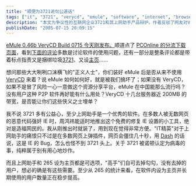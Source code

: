 ```yaml
---
title: "顺便为3721说句公道话"
tags: ["it", "3721", "verycd", "emule", "software", "internet", "browser plugins"]
description: "本文为争议性的互联网企业3721和其上网助手产品辩护。作者反驳了网友对VeryCD版eMule捆绑3721软件的批评，指出这些批评者同时也在使用VeryCD的服务却不愿意通过软件捆绑支持网站运营。作者认为3721上网助手是一款优秀的免费IE修复工具，其插件加载导致网页僵住是IE浏览器的漏洞而非3721的问题。文章强调软件包含的3721和265设为主页选项都是可选的，技术熟练的用户可以取消，而保留这些选项的用户确实有此需求，从数据看使用265主页的用户数在稳步增长。"
publishDate: "2005-07-15 20:09:15"
---
```


[eMule 0.46b VeryCD Build 0715 今天刚发布。](http://www.emule.org.cn/download/)顺道点了 [PCOnline 的分流下载页面](http://dl.pconline.com.cn/html/1/5/dlid=9475&dltypeid=1&pn=0&.html)，看到[下面的评论](http://cmt.pconline.com.cn/topic.jsp?id=60922)多数是讨论软件的使用问题，还有一部分是整条评论都是带着标点指责又是捆绑垃圾[3721](http://assistant.3721.com/)、又设[主页](http://verycd.265.com/)……

想问那些大大咧咧口沫横飞的"正义人士"，你们装好 eMule 后是否从来不使用 [VeryCD](http://www.verycd.com/) 来着？说 eMule 如何如何好，就是被我们搞坏了；如果没有 VeryCD，如果不是冒了风险一心一意做这个资源分享平台，eMule 在中国能那么流行吗？没有用户这种 P2P 软件再好能有什么用处？VeryCD 十几台服务器近 200MB 的带宽，是否能让你们这些侠义之士埋单？

我不说 3721 多有公益心，至少上网助手是一个优秀的软件。在多数人被无数网页的恶意代码强奸 IE 时，周鸿祎能适时地推出这个免费的修复 IE 设置的小工具，绝对是造福网民的。我从刚推出时就装了，用到现在觉得非常方便。"IT精英"对于上网助手的痛恨只不过是在多数网页上弹插件，网页会僵住几十秒，用 [Dash](http://blog.verycd.com/dash/) 的话说，这是 IE 的 Bug，怎么也怪不到 3721 头上。关于 3721 被诺顿认定为病毒的事，纯粹属于别有用心地炒作。

而且上网助手和 265 设为主页都是可选项，"高手"们自可去掉勾勾，没有去掉的用户，想必的确是有这些需要。至少从 265 的统计来看，在软件内设为主页并长期使用的用户数量正在稳步提高。